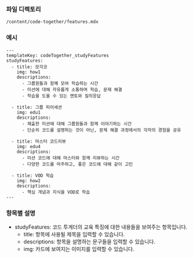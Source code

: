 ### 파일 디렉토리

`/content/code-together/features.mdx`

### 예시

```
---
templateKey: codeTogether_studyFeatures
studyFeatures:
  - title: 모각코
    img: how1
    descriptions:
      - 그룹원들과 함꼐 모여 학습하는 시간
      - 미션에 대해 자유롭게 소통하며 학습, 문제 해결
      - 학습을 도울 수 있는 멘토와 질의응답

  - title: 그룹 피어세션
    img: edu1
    descriptions:
      - 제출한 미션에 대해 그룹원들과 함께 이야기하는 시간
      - 단순히 코드를 설명하는 것이 아닌, 문제 해결 과정에서의 각자의 경험을 공유

  - title: 마스터 코드리뷰
    img: edu4
    descriptions:
      - 미션 코드에 대해 마스터와 함께 리뷰하는 시간
      - 다양한 코드를 마주하고, 좋은 코드에 대해 같이 고민

  - title: VOD 학습
    img: how2
    descriptions:
      - 핵심 개념과 지식을 VOD로 학습
---
```

### 항목별 설명

- studyFeatures: 코드 투게더의 교육 특징에 대한 내용들을 보여주는 항목입니다.
  - title: 항목에 사용될 제목을 입력할 수 있습니다.
  - descriptions: 항목을 설명하는 문구들을 입력할 수 있습니다.
  - img: 카드에 보여지는 이미지를 입력할 수 있습니다.
